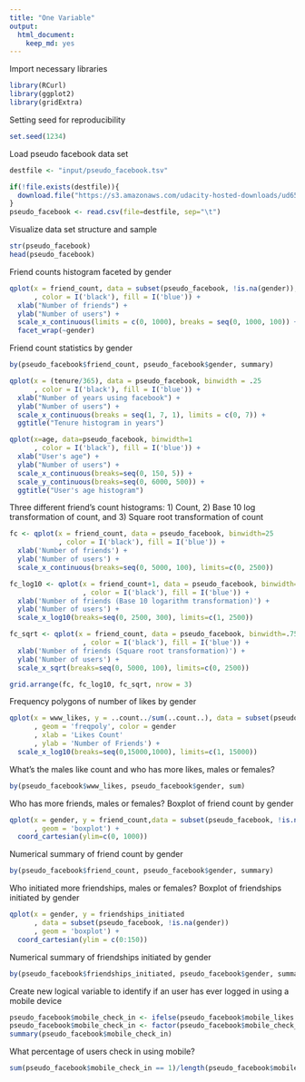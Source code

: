 ```yaml
---
title: "One Variable"
output: 
  html_document: 
    keep_md: yes
---
```


Import necessary libraries
```r
library(RCurl)
library(ggplot2)
library(gridExtra)
```

Setting seed for reproducibility
```r
set.seed(1234)
```

Load pseudo facebook data set
```r
destfile <- "input/pseudo_facebook.tsv"

if(!file.exists(destfile)){
  download.file("https://s3.amazonaws.com/udacity-hosted-downloads/ud651/pseudo_facebook.tsv",destfile=destfile,method="libcurl")
}
pseudo_facebook <- read.csv(file=destfile, sep="\t")
```

Visualize data set structure and sample
```r
str(pseudo_facebook)
head(pseudo_facebook)
```

Friend counts histogram faceted by gender
```r
qplot(x = friend_count, data = subset(pseudo_facebook, !is.na(gender)), binwidth = 25
      , color = I('black'), fill = I('blue')) +
  xlab("Number of friends") +
  ylab("Number of users") +
  scale_x_continuous(limits = c(0, 1000), breaks = seq(0, 1000, 100)) +
  facet_wrap(~gender)
```

Friend count statistics by gender
```r
by(pseudo_facebook$friend_count, pseudo_facebook$gender, summary)
```

```r
qplot(x = (tenure/365), data = pseudo_facebook, binwidth = .25 
      , color = I('black'), fill = I('blue')) +
  xlab("Number of years using facebook") +
  ylab("Number of users") +
  scale_x_continuous(breaks = seq(1, 7, 1), limits = c(0, 7)) +
  ggtitle("Tenure histogram in years")
```

```r
qplot(x=age, data=pseudo_facebook, binwidth=1
      , color = I('black'), fill = I('blue')) +
  xlab("User's age") +
  ylab("Number of users") +
  scale_x_continuous(breaks=seq(0, 150, 5)) +
  scale_y_continuous(breaks=seq(0, 6000, 500)) +
  ggtitle("User's age histogram")
```

Three different friend's count histograms: 1) Count, 2) Base 10 log transformation of count, and 3) Square root transformation of count 
```r
fc <- qplot(x = friend_count, data = pseudo_facebook, binwidth=25
            , color = I('black'), fill = I('blue')) +
  xlab('Number of friends') +
  ylab('Number of users') +
  scale_x_continuous(breaks=seq(0, 5000, 100), limits=c(0, 2500))

fc_log10 <- qplot(x = friend_count+1, data = pseudo_facebook, binwidth=.05
                  , color = I('black'), fill = I('blue')) +
  xlab('Number of friends (Base 10 logarithm transformation)') +
  ylab('Number of users') +
  scale_x_log10(breaks=seq(0, 2500, 300), limits=c(1, 2500))

fc_sqrt <- qplot(x = friend_count, data = pseudo_facebook, binwidth=.75
                  , color = I('black'), fill = I('blue')) +
  xlab('Number of friends (Square root transformation)') +
  ylab('Number of users') +
  scale_x_sqrt(breaks=seq(0, 5000, 100), limits=c(0, 2500))

grid.arrange(fc, fc_log10, fc_sqrt, nrow = 3)
```

Frequency polygons of number of likes by gender
```r
qplot(x = www_likes, y = ..count../sum(..count..), data = subset(pseudo_facebook, !is.na(gender))
      , geom = 'freqpoly', color = gender
      , xlab = 'Likes Count'
      , ylab = 'Number of Friends') + 
  scale_x_log10(breaks=seq(0,15000,1000), limits=c(1, 15000))
```

What's the males like count and who has more likes, males or females?
```r
by(pseudo_facebook$www_likes, pseudo_facebook$gender, sum)
```

Who has more friends, males or females?
Boxplot of friend count by gender
```r
qplot(x = gender, y = friend_count,data = subset(pseudo_facebook, !is.na(gender))
      , geom = 'boxplot') +
  coord_cartesian(ylim=c(0, 1000))
```

Numerical summary of friend count by gender
```r
by(pseudo_facebook$friend_count, pseudo_facebook$gender, summary)
```

Who initiated more friendships, males or females?
Boxplot of friendships initiated by gender
```r
qplot(x = gender, y = friendships_initiated
      , data = subset(pseudo_facebook, !is.na(gender))
      , geom = 'boxplot') +
  coord_cartesian(ylim = c(0:150))
```

Numerical summary of friendships initiated by gender
```r
by(pseudo_facebook$friendships_initiated, pseudo_facebook$gender, summary)
```

Create new logical variable to identify if an user has ever logged in using a mobile device
```r
pseudo_facebook$mobile_check_in <- ifelse(pseudo_facebook$mobile_likes > 0, 1, 0)
pseudo_facebook$mobile_check_in <- factor(pseudo_facebook$mobile_check_in)
summary(pseudo_facebook$mobile_check_in)
```
What percentage of users check in using mobile?
```r
sum(pseudo_facebook$mobile_check_in == 1)/length(pseudo_facebook$mobile_check_in)
```
  




